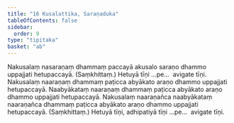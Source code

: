 ```yaml
---
title: "16 Kusalattika, Saraṇaduka"
tableOfContents: false
sidebar:
  order: 9
type: "tipitaka"
basket: "ab"
---
```



<DynamicBreadcrumb />

<Division number="36">

<Paragraph number="81">
Nakusalaṃ nasaraṇaṃ dhammaṃ paccayā akusalo saraṇo dhammo uppajjati hetupaccayā. (Saṃkhittaṃ.) Hetuyā tīṇi …pe…  avigate tīṇi.
</Paragraph>

<Paragraph number="82">
Nakusalaṃ naaraṇaṃ dhammaṃ paṭicca abyākato araṇo dhammo uppajjati hetupaccayā. Naabyākataṃ naaraṇaṃ dhammaṃ paṭicca abyākato araṇo dhammo uppajjati hetupaccayā. Nakusalaṃ naaraṇañca naabyākataṃ naaraṇañca dhammaṃ paṭicca abyākato araṇo dhammo uppajjati hetupaccayā. (Saṃkhittaṃ.) Hetuyā tīṇi, adhipatiyā tīṇi …pe…  avigate tīṇi.
</Paragraph>
</Division>